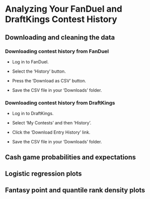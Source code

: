 # Analyzing Your FanDuel and DraftKings Contest History

## Downloading and cleaning the data


### Downloading contest history from FanDuel

-   Log in to FanDuel.

-   Select the ‘History’ button.

-   Press the ‘Download as CSV’ button.

-   Save the CSV file in your ‘Downloads’ folder.

### Downloading contest history from DraftKings

-   Log in to DraftKings.

-   Select ‘My Contests’ and then ‘History’.

-   Click the ‘Download Entry History’ link.

-   Save the CSV file in your ‘Downloads’ folder.

## Cash game probabilities and expectations

## Logistic regression plots

## Fantasy point and quantile rank density plots
